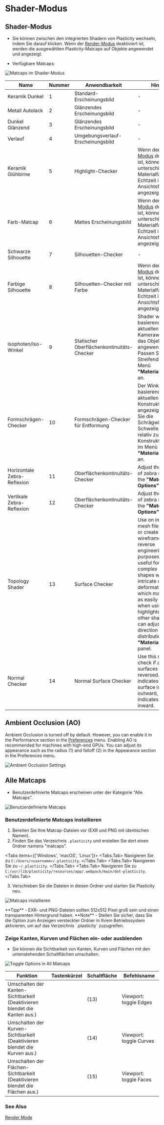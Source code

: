 
# Shader-Modus

## Shader-Modus
- Sie können zwischen den integrierten Shadern von Plasticity wechseln, indem Sie darauf klicken. Wenn der [Render-Modus](/plasticity-essentials/view-mode) deaktiviert ist, werden die ausgewählten Plasticity-Matcaps auf Objekte angewendet und angezeigt.

- Verfügbare Matcaps:

![Matcaps im Shader-Modus](/img/shader-mode-preview.png)

| Name | Nummer | Anwendbarkeit | Hinweis |
| ---- | ------ | ------------- | ---- |
| Keramik Dunkel | 1 | Standard-Erscheinungsbild | - |
| Metall Autolack | 2 | Glänzendes Erscheinungsbild | - |
| Dunkel Glänzend | 3 | Glänzendes Erscheinungsbild | - |
| Verlauf | 4 | Umgebungsverlauf-Erscheinungsbild | - |
| Keramik Glühbirne | 5 | Highlight-Checker | Wenn der [Render-Modus](/plasticity-essentials/view-mode) deaktiviert ist, können unterschiedliche Materialfarben in Echtzeit im Ansichtsfenster angezeigt werden. |
| Farb-Matcap | 6 | Mattes Erscheinungsbild | Wenn der [Render-Modus](/plasticity-essentials/view-mode) deaktiviert ist, können unterschiedliche Materialfarben in Echtzeit im Ansichtsfenster angezeigt werden. |
| Schwarze Silhouette | 7 | Silhouetten-Checker | - |
| Farbige Silhouette | 8 | Silhouetten-Checker mit Farbe | Wenn der [Render-Modus](/plasticity-essentials/view-mode) deaktiviert ist, können unterschiedliche Materialfarben in Echtzeit im Ansichtsfenster angezeigt werden. |
| Isophoten/Iso-Winkel | 9 | Statischer Oberflächenkontinuitäts-Checker | Shader wird basierend auf dem aktuellen Kamerawinkel auf das Objekt angewendet. Passen Sie die Streifendichte im Menü **"Materialoptionen"** an. |
| Formschrägen-Checker | 10 | Formschrägen-Checker für Entformung | Der Winkel wird basierend auf der aktuellen Konstruktionsfläche angezeigt. Passen Sie die Schrägwinkel-Schwelle (blau) relativ zur Konstruktionsfläche im Menü **"Materialoptionen"** an. |
| Horizontale Zebra-Reflexion | 11 | Oberflächenkontinuitäts-Checker | Adjust the number of zebra stripes in the **"Material Options"** menu. |
| Vertikale Zebra-Reflexion | 12 | Oberflächenkontinuitäts-Checker | Adjust the number of zebra stripes in the **"Material Options"** menu. |
| Topology Shader    |  13    |  Surface Checker                 |  Use on imported mesh files to trace or create a wireframe look for reverse engineering purposes. This is useful for analyzing complex organic shapes with intricate curves and deformations, which may not be as easily visible when using highlighters or other shaders. You can adjust the direction and line distribution in the **"Material Options"** panel. |
| Normal Checker     |  14    |  Normal Surface Checker                 |  Use this shader to check if any surfaces are reversed. Blue indicates that the surface is facing outward, while red indicates it is facing inward. |

## Ambient Occlusion (AO)

Ambient Occlusion is turned off by default. However, you can enable it in the Performance section in the [Preferences](/plasticity-essentials/preferences) menu. Enabling AO is recommended for machines with high-end GPUs. You can adjust its appearance such as the radius (1) and falloff (2) in the Appearance section in the Preferences menu.

![Ambient Occlusion Settings](/img/ao-settings.png)

## Alle Matcaps
- Benutzerdefinierte Matcaps erscheinen unter der Kategorie "Alle Matcaps".

![Benutzerdefinierte Matcaps](/img/custom-matcaps-preview.png)

### Benutzerdefinierte Matcaps installieren

1. Bereiten Sie Ihre Matcap-Dateien vor (EXR und PNG mit identischen Namen).
2. Finden Sie das Verzeichnis `.plasticity` und erstellen Sie dort einen Ordner namens "matcaps".

<Tabs items={['Windows', 'macOS', 'Linux']}>
    <Tabs.Tab>
    Navigieren Sie zu `C:/Users/<username>/.plasticity`.
    </Tabs.Tab>
    <Tabs.Tab>
    Navigieren Sie zu `~/.plasticity`.
    </Tabs.Tab>
    <Tabs.Tab>
    Navigieren Sie zu `C:/usr/lib/plasticity/resources/app/.webpack/main/dot-plasticity`.
    </Tabs.Tab>
</Tabs>

3. Verschieben Sie die Dateien in diesen Ordner und starten Sie Plasticity neu.

![Matcaps installieren](/img/installing-matcaps-preview.png)

<Callout type="info" emoji="💡">
**Tipp**     
- EXR- und PNG-Dateien sollten 512x512 Pixel groß sein und einen transparenten Hintergrund haben.
</Callout>

<Callout emoji="❗">
**Note**     
- Stellen Sie sicher, dass Sie die Option zum Anzeigen versteckter Ordner in Ihrem Betriebssystem aktivieren, um auf das Verzeichnis `.plasticity` zuzugreifen.
</Callout>

### Zeige Kanten, Kurven und Flächen ein- oder ausblenden

- Sie können die Sichtbarkeit von Kanten, Kurven und Flächen mit den untenstehenden Schaltflächen umschalten.

![Toggle Options in All Matcaps](/img/toggle-edges-curves-faces.png)

| Funktion                                                        | Tastenkürzel | Schaltfläche | Befehlsname               |
| --------------------------------------------------------------- | ------------ | ----------- | ------------------------- |
| Umschalten der Kanten-Sichtbarkeit <br />(Deaktivieren blendet die Kanten aus.) |              | (13)        | Viewport: toggle Edges    |
| Umschalten der Kurven-Sichtbarkeit <br />(Deaktivieren blendet die Kurven aus.) |              | (14)        | Viewport: toggle Curves   |
| Umschalten der Flächen-Sichtbarkeit <br />(Deaktivieren blendet die Flächen aus.) |              | (15)        | Viewport: toggle Faces    |

### See Also
[Render Mode](/plasticity-essentials/render-mode)